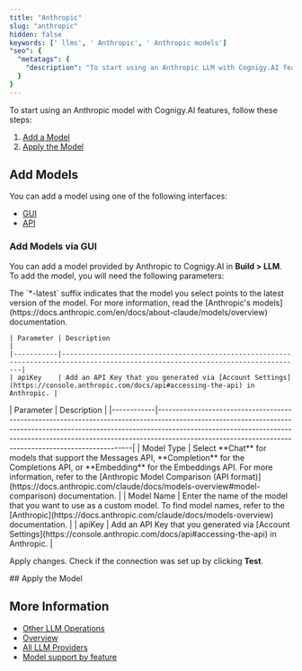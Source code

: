 ```yaml
---
title: "Anthropic"
slug: "anthropic"
hidden: false
keywords: [' llms', ' Anthropic', ' Anthropic models']
"seo": {
  "metatags": {
    "description": "To start using an Anthropic LLM with Cognigy.AI features, add the LLM and apply it to the corresponding use case."
  }
}
---
```



To start using an Anthropic model with Cognigy.AI features, follow these steps:

1. [Add a Model](#add-models)
2. [Apply the Model](#apply-the-model)

## Add Models

You can add a model using one of the following interfaces:

- [GUI](#add-models-via-gui)
- [API](#add-models-via-the-api)

### Add Models via GUI

You can add a model provided by Anthropic to Cognigy.AI in **Build > LLM**. To add the model, you will need the following parameters:

<Tabs>
  <Tab title="Standard Model">
    <Note>
      The `*-latest` suffix indicates that the model you select points to the latest version of the model. For more information, read the [Anthropic's models](https://docs.anthropic.com/en/docs/about-claude/models/overview) documentation.
    </Note>

    | Parameter | Description                                                                                                                      |
    |-----------|----------------------------------------------------------------------------------------------------------------------------------|
    | apiKey    | Add an API Key that you generated via [Account Settings](https://console.anthropic.com/docs/api#accessing-the-api) in Anthropic. |
  </Tab>
  <Tab title="Custom Model">
    | Parameter  | Description                                                                                                                                                                                                                                                                                                     |
    |------------|-----------------------------------------------------------------------------------------------------------------------------------------------------------------------------------------------------------------------------------------------------------------------------------------------------------------|
    | Model Type | Select **Chat** for models that support the Messages API, **Completion** for the Completions API, or **Embedding** for the Embeddings API. For more information, refer to the [Anthropic Model Comparison (API format)](https://docs.anthropic.com/claude/docs/models-overview#model-comparison) documentation. |
    | Model Name | Enter the name of the model that you want to use as a custom model. To find model names, refer to the [Anthropic](https://docs.anthropic.com/claude/docs/models-overview) documentation.                                                                                                                              |
    | apiKey     | Add an API Key that you generated via [Account Settings](https://console.anthropic.com/docs/api#accessing-the-api) in Anthropic.                                                                                                                                                                                |
  </Tab>
</Tabs>

Apply changes. Check if the connection was set up by clicking **Test**.

<AiGenerativeAiAddModelViaApi/>
## Apply the Model

<AiGenerativeAiApplyModel/>

## More Information

- [Other LLM Operations](/ai/agents/develop/gen-ai-and-llms/other-operations)
- [Overview](/ai/agents/develop/gen-ai-and-llms/llms)
- [All LLM Providers](/ai/agents/develop/gen-ai-and-llms/providers/all-providers)
- [Model support by feature](/ai/agents/develop/gen-ai-and-llms/model-support-by-feature)